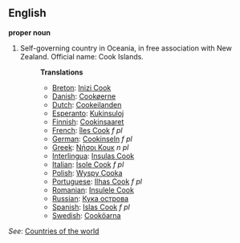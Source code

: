==English==

'''proper noun'''

# Self-governing country in Oceania, in free association with New Zealand. Official name: Cook Islands.
#:'''Translations'''
#:*[[Breton]]: [[Inizi Cook]]
#:*[[Danish]]: [[Cookøerne]]
#:*[[Dutch]]: [[Cookeilanden]]
#:*[[Esperanto]]: [[Kukinsuloj]]
#:*[[Finnish]]: [[Cookinsaaret]]
#:*[[French]]: [[îles Cook]] ''f pl''
#:*[[German]]: [[Cookinseln]] ''f pl''
#:*[[Greek]]: [[Νήσοι Κουκ]] ''n pl''
#:*[[Interlingua]]: [[Insulas Cook]]
#:*[[Italian]]: [[Isole Cook]] ''f pl''
#:*[[Polish]]: [[Wyspy Cooka]]
#:*[[Portuguese]]: [[Ilhas Cook]] ''f pl''
#:*[[Romanian]]: [[Insulele Cook]]
#:*[[Russian]]: [[Кука острова]]
#:*[[Spanish]]: [[Islas Cook]] ''f pl''
#:*[[Swedish]]: [[Cooköarna]]

''See'': [[Countries of the world]]